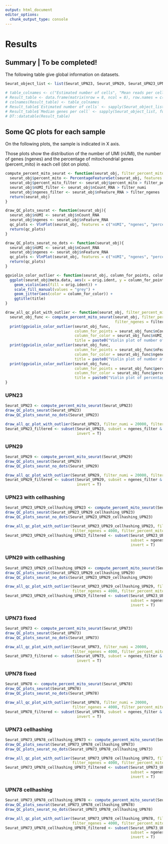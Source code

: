 ```yaml
---
output: html_document
editor_options: 
  chunk_output_type: console
---
```

# Results

## Summary | To be completed!

The following table give global information on datasets.

```r
Seurat_object_list <- list(Seurat_UPN23, Seurat_UPN29, Seurat_UPN23_UPN29_cellhashing_UPN23, Seurat_UPN23_UPN29_cellhashing_UPN29, Seurat_UPN73, Seurat_UPN78, Seurat_UPN73_UPN78_cellhashing_UPN73, Seurat_UPN73_UPN78_cellhashing_UPN78)

# table_colnames <- c("Estimated number of cells", "Mean reads per cell", "Median genes per cell", "Sequencing saturation", "Read mapped confidently to genome", "Fraction reads in cells", "Total genes detected", "Median UMI counts per cell")
# Result_table <- data.frame(matrix(nrow = 8, ncol = 8), row.names = c("UPN23", "UPN29", "UPN23_cellhashing", "UPN29_cellhashing", "UPN73", "UPN78", "UPN73_cellhashing", "UPN78_cellhashing"))
# colnames(Result_table) <- table_colnames
# Result_table$`Estimated number of cells` <- sapply(Seurat_object_list, ncol)
# Result_table$`Median genes per cell` <- sapply(Seurat_object_list, function(x){median(x$nFeature_RNA)})
# DT::datatable(Result_table)
```

## Some QC plots for each sample

On the following plots, the sample is indicated in X axis.

Those plots show the distribution of the number of UMI (nUMI), the number of genes (ngenes) and the percentage of mitochondrial genes (percent_mito) in each cell (dot on plots).

```r
compute_percent_mito_seurat <- function(seurat_obj, filter_percent_mito= 25, filter_ngenes = 2000, filter_numi = 4000){
  seurat_obj$percent_mito <- PercentageFeatureSet(seurat_obj, features = grep("^MT-", rownames(seurat_obj@assays$RNA@data)))
  seurat_obj$percent_mito_filter <- seurat_obj$percent_mito > filter_percent_mito
  seurat_obj$nUMI_filter <- seurat_obj$nCount_RNA > filter_numi
  seurat_obj$ngenes_filter <- seurat_obj$nFeature_RNA > filter_ngenes
  return(seurat_obj)
}

draw_QC_plots_seurat <- function(seurat_obj){
  seurat_obj$nUMI <- seurat_obj$nCount_RNA
  seurat_obj$ngenes <- seurat_obj$nFeature_RNA
  qc_plots <- VlnPlot(seurat_obj, features = c("nUMI", "ngenes", "percent_mito"))
  return(qc_plots)
}

draw_QC_plots_seurat_no_dots <- function(seurat_obj){
  seurat_obj$nUMI <- seurat_obj$nCount_RNA
  seurat_obj$ngenes <- seurat_obj$nFeature_RNA
  qc_plots <- VlnPlot(seurat_obj, features = c("nUMI", "ngenes", "percent_mito"), pt.size = 0)
  return(qc_plots)
}

ggviolin_color_outlier <- function(seurat_obj, column_for_points, column_for_color, title = "Violin plot"){
  ggplot(seurat_obj@meta.data, aes(x = orig.ident, y = column_for_points)) + 
    geom_violin(aes(fill = orig.ident)) + 
    scale_fill_manual(values = "grey") + 
    geom_jitter(aes(color = column_for_color)) + 
    ggtitle(title)
}

draw_all_qc_plot_with_outlier <- function(seurat_obj, filter_percent_mito= 25, filter_ngenes = 2000, filter_numi = 4000){
  seurat_obj_func <- compute_percent_mito_seurat(seurat_obj, filter_percent_mito = filter_percent_mito, 
                                                 filter_ngenes = filter_ngenes, filter_numi = filter_numi)
  print(ggviolin_color_outlier(seurat_obj_func, 
                               column_for_points = seurat_obj_func$nCount_RNA, 
                               column_for_color = seurat_obj_func$nUMI_filter, 
                               title = paste0("Violin plot of number of UMI, blue dot represent outliers that will be removed")))
  print(ggviolin_color_outlier(seurat_obj_func, 
                               column_for_points = seurat_obj_func$nFeature_RNA, 
                               column_for_color = seurat_obj_func$ngenes_filter, 
                               title = paste0("Violin plot of number of genes, blue dot represent outliers that will be removed")))
  print(ggviolin_color_outlier(seurat_obj_func, 
                               column_for_points = seurat_obj_func$percent_mito, 
                               column_for_color = seurat_obj_func$percent_mito_filter, 
                               title = paste0("Violin plot of percentage of mitochondrial genes, blue dot represent outliers that will be removed")))
}
```

### UPN23

```r
Seurat_UPN23 <- compute_percent_mito_seurat(Seurat_UPN23)
draw_QC_plots_seurat(Seurat_UPN23)
draw_QC_plots_seurat_no_dots(Seurat_UPN23)

draw_all_qc_plot_with_outlier(Seurat_UPN23, filter_numi = 20000, filter_ngenes = 4000, filter_percent_mito = 25)
Seurat_UPN23_filtered <- subset(Seurat_UPN23, subset = ngenes_filter & nUMI_filter & percent_mito_filter,
                                invert = T)
```

### UPN29

```r
Seurat_UPN29 <- compute_percent_mito_seurat(Seurat_UPN29)
draw_QC_plots_seurat(Seurat_UPN29)
draw_QC_plots_seurat_no_dots(Seurat_UPN29)

draw_all_qc_plot_with_outlier(Seurat_UPN29, filter_numi = 20000, filter_ngenes = 4000, filter_percent_mito = 20)
Seurat_UPN29_filtered <- subset(Seurat_UPN29, subset = ngenes_filter & nUMI_filter & percent_mito_filter,
                                invert = T)
```

### UPN23 with cellhashing

```r
Seurat_UPN23_UPN29_cellhashing_UPN23 <- compute_percent_mito_seurat(Seurat_UPN23_UPN29_cellhashing_UPN23)
draw_QC_plots_seurat(Seurat_UPN23_UPN29_cellhashing_UPN23)
draw_QC_plots_seurat_no_dots(Seurat_UPN23_UPN29_cellhashing_UPN23)

draw_all_qc_plot_with_outlier(Seurat_UPN23_UPN29_cellhashing_UPN23, filter_numi = 20000, 
                              filter_ngenes = 4000, filter_percent_mito = 25)
Seurat_UPN23_UPN29_cellhashing_UPN23_filtered <- subset(Seurat_UPN23_UPN29_cellhashing_UPN23, 
                                                        subset = ngenes_filter & nUMI_filter & percent_mito_filter,
                                                        invert = T)
```

### UPN29 with cellhashing

```r
Seurat_UPN23_UPN29_cellhashing_UPN29 <- compute_percent_mito_seurat(Seurat_UPN23_UPN29_cellhashing_UPN29)
draw_QC_plots_seurat(Seurat_UPN23_UPN29_cellhashing_UPN29)
draw_QC_plots_seurat_no_dots(Seurat_UPN23_UPN29_cellhashing_UPN29)

draw_all_qc_plot_with_outlier(Seurat_UPN23_UPN29_cellhashing_UPN29, filter_numi = 20000, 
                              filter_ngenes = 4000, filter_percent_mito = 20)
Seurat_UPN23_UPN29_cellhashing_UPN29_filtered <- subset(Seurat_UPN23_UPN29_cellhashing_UPN29, 
                                                        subset = ngenes_filter & nUMI_filter & percent_mito_filter,
                                                        invert = T)
```

### UPN73 fixed

```r
Seurat_UPN73 <- compute_percent_mito_seurat(Seurat_UPN73)
draw_QC_plots_seurat(Seurat_UPN73)
draw_QC_plots_seurat_no_dots(Seurat_UPN73)

draw_all_qc_plot_with_outlier(Seurat_UPN73, filter_numi = 20000, 
                              filter_ngenes = 4000, filter_percent_mito = 25)
Seurat_UPN73_filtered <- subset(Seurat_UPN73, subset = ngenes_filter & nUMI_filter & percent_mito_filter,
                                invert = T)
```

### UPN78 fixed

```r
Seurat_UPN78 <- compute_percent_mito_seurat(Seurat_UPN78)
draw_QC_plots_seurat(Seurat_UPN78)
draw_QC_plots_seurat_no_dots(Seurat_UPN78)

draw_all_qc_plot_with_outlier(Seurat_UPN78, filter_numi = 20000, 
                              filter_ngenes = 4000, filter_percent_mito = 25)
Seurat_UPN78_filtered <- subset(Seurat_UPN78, subset = ngenes_filter & nUMI_filter & percent_mito_filter,
                                invert = T)
```

### UPN73 cellhashing

```r
Seurat_UPN73_UPN78_cellhashing_UPN73 <- compute_percent_mito_seurat(Seurat_UPN73_UPN78_cellhashing_UPN73)
draw_QC_plots_seurat(Seurat_UPN73_UPN78_cellhashing_UPN73)
draw_QC_plots_seurat_no_dots(Seurat_UPN73_UPN78_cellhashing_UPN73)

draw_all_qc_plot_with_outlier(Seurat_UPN73_UPN78_cellhashing_UPN73, filter_numi = 20000, 
                              filter_ngenes = 4000, filter_percent_mito = 20)
Seurat_UPN73_UPN78_cellhashing_UPN73_filtered <- subset(Seurat_UPN73_UPN78_cellhashing_UPN73, 
                                                        subset = ngenes_filter & nUMI_filter & percent_mito_filter,
                                                        invert = T)
```

### UPN78 cellhashing

```r
Seurat_UPN73_UPN78_cellhashing_UPN78 <- compute_percent_mito_seurat(Seurat_UPN73_UPN78_cellhashing_UPN78)
draw_QC_plots_seurat(Seurat_UPN73_UPN78_cellhashing_UPN78)
draw_QC_plots_seurat_no_dots(Seurat_UPN73_UPN78_cellhashing_UPN78)

draw_all_qc_plot_with_outlier(Seurat_UPN73_UPN78_cellhashing_UPN78, filter_numi = 20000, 
                              filter_ngenes = 4000, filter_percent_mito = 20)
Seurat_UPN73_UPN78_cellhashing_UPN78_filtered <- subset(Seurat_UPN73_UPN78_cellhashing_UPN78, 
                                                        subset = ngenes_filter & nUMI_filter & percent_mito_filter,
                                                        invert = T)
```
